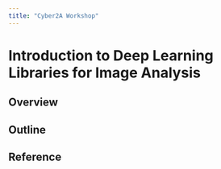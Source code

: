 ```yaml
---
title: "Cyber2A Workshop"
---
```


# Introduction to Deep Learning Libraries for Image Analysis

## Overview

## Outline 

## Reference 